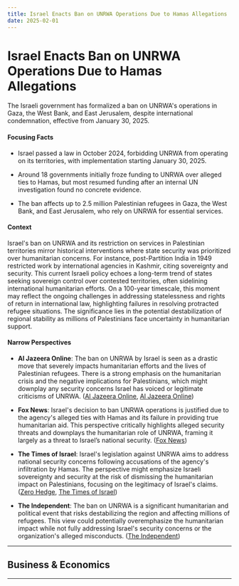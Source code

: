 ```yaml
---
title: Israel Enacts Ban on UNRWA Operations Due to Hamas Allegations
date: 2025-02-01
---
```


# Israel Enacts Ban on UNRWA Operations Due to Hamas Allegations

The Israeli government has formalized a ban on UNRWA's operations in Gaza, the West Bank, and East Jerusalem, despite international condemnation, effective from January 30, 2025.

#### Focusing Facts

- Israel passed a law in October 2024, forbidding UNRWA from operating on its territories, with implementation starting January 30, 2025.

- Around 18 governments initially froze funding to UNRWA over alleged ties to Hamas, but most resumed funding after an internal UN investigation found no concrete evidence.

- The ban affects up to 2.5 million Palestinian refugees in Gaza, the West Bank, and East Jerusalem, who rely on UNRWA for essential services.

#### Context

Israel's ban on UNRWA and its restriction on services in Palestinian territories mirror historical interventions where state security was prioritized over humanitarian concerns. For instance, post-Partition India in 1949 restricted work by international agencies in Kashmir, citing sovereignty and security. This current Israeli policy echoes a long-term trend of states seeking sovereign control over contested territories, often sidelining international humanitarian efforts. On a 100-year timescale, this moment may reflect the ongoing challenges in addressing statelessness and rights of return in international law, highlighting failures in resolving protracted refugee situations. The significance lies in the potential destabilization of regional stability as millions of Palestinians face uncertainty in humanitarian support.

#### Narrow Perspectives

- **Al Jazeera Online**: The ban on UNRWA by Israel is seen as a drastic move that severely impacts humanitarian efforts and the lives of Palestinian refugees. There is a strong emphasis on the humanitarian crisis and the negative implications for Palestinians, which might downplay any security concerns Israel has voiced or legitimate criticisms of UNRWA. ([Al Jazeera Online](https://www.aljazeera.com/news/2025/1/29/what-israels-unrwa-ban-means-for-millions-of-palestinians-by-the-numbers), [Al Jazeera Online](https://www.aljazeera.com/news/2025/1/30/israels-ban-on-unrwa-comes-into-effect-despite-backlash))

- **Fox News**: Israel's decision to ban UNRWA operations is justified due to the agency's alleged ties with Hamas and its failure in providing true humanitarian aid. This perspective critically highlights alleged security threats and downplays the humanitarian role of UNRWA, framing it largely as a threat to Israel’s national security. ([Fox News](https://www.foxnews.com/world/israel-orders-unrwa-cease-operations-country-over-terror-ties-miserably-failed-its-mandate))

- **The Times of Israel**: Israel's legislation against UNRWA aims to address national security concerns following accusations of the agency's infiltration by Hamas. The perspective might emphasize Israeli sovereignty and security at the risk of dismissing the humanitarian impact on Palestinians, focusing on the legitimacy of Israel's claims. ([Zero Hedge](https://www.zerohedge.com/geopolitical/un-chief-open-war-israel-after-hamas-sympathetic-relief-agency-banned), [The Times of Israel](https://www.timesofisrael.com/unrwa-lebanon-says-its-operations-not-affected-by-us-funding-freeze-israeli-ban/))

- **The Independent**: The ban on UNRWA is a significant humanitarian and political event that risks destabilizing the region and affecting millions of refugees. This view could potentially overemphasize the humanitarian impact while not fully addressing Israel's security concerns or the organization's alleged misconducts. ([The Independent](https://www.independent.co.uk/news/unrwa-ap-israel-palestinian-benjamin-netanyahu-b2689233.html))

---

## Business & Economics

---
